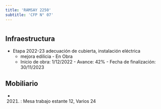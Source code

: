 ```yaml
---
title: 'RAMSAY 2250'
subtitle: 'CFP N° 07'
---
```


#
## Infraestructura

* Etapa 2022-23 adecuación de cubierta, instalación eléctrica 
    + mejora edilicia - En Obra 
    + Inicio de obra: 1/12/2022 - Avance: 42% - Fecha de finalización: 30/11/2023 






## Mobiliario

*  (2021) : Mesa trabajo estante 12, Varios 24 



